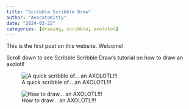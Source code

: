 ```yaml
---
title: "Scribble Scribble Draw"
author: "AvocatoKitty"
date: "2024-03-22"
categories: [drawing, scribble, axolotol]
---
```


This is the first post on this website. Welcome!


Scroll down to see Scribble Scribble Draw's tutorial on how to draw an axolotl!

![A quick scribble of... an AXOLOTL!!!](axolotl.jpg)

![How to draw... an AXOLOTL!!!](axolotl_draw.jpg)